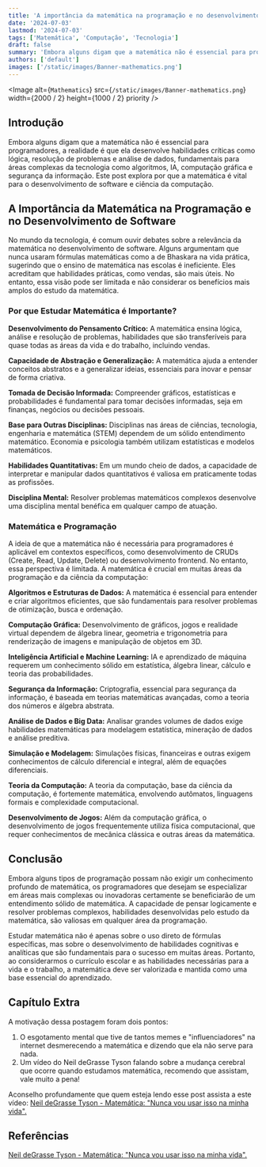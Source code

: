 ```yaml
---
title: 'A importância da matemática na programação e no desenvolvimento de software'
date: '2024-07-03'
lastmod: '2024-07-03'
tags: ['Matemática', 'Computação', 'Tecnologia']
draft: false
summary: 'Embora alguns digam que a matemática não é essencial para programadores, a realidade é que ela desenvolve habilidades críticas como lógica, resolução de problemas e análise de dados, fundamentais para áreas complexas da tecnologia como algoritmos, IA, computação gráfica e segurança da informação. Este post explora por que a matemática é vital para o desenvolvimento de software e ciência da computação.'
authors: ['default']
images: ['/static/images/Banner-mathematics.png']
---
```


<Image
  alt={`Mathematics`}
  src={`/static/images/Banner-mathematics.png`}
  width={2000 / 2}
  height={1000 / 2}
  priority
/>

## Introdução

Embora alguns digam que a matemática não é essencial para programadores, a realidade é que ela desenvolve habilidades críticas como lógica, resolução de problemas e análise de dados, fundamentais para áreas complexas da tecnologia como algoritmos, IA, computação gráfica e segurança da informação. Este post explora por que a matemática é vital para o desenvolvimento de software e ciência da computação.

## A Importância da Matemática na Programação e no Desenvolvimento de Software

No mundo da tecnologia, é comum ouvir debates sobre a relevância da matemática no desenvolvimento de software. Alguns argumentam que nunca usaram fórmulas matemáticas como a de Bhaskara na vida prática, sugerindo que o ensino de matemática nas escolas é ineficiente. Eles acreditam que habilidades práticas, como vendas, são mais úteis. No entanto, essa visão pode ser limitada e não considerar os benefícios mais amplos do estudo da matemática.

### Por que Estudar Matemática é Importante?

**Desenvolvimento do Pensamento Crítico:** A matemática ensina lógica, análise e resolução de problemas, habilidades que são transferíveis para quase todas as áreas da vida e do trabalho, incluindo vendas.

**Capacidade de Abstração e Generalização:** A matemática ajuda a entender conceitos abstratos e a generalizar ideias, essenciais para inovar e pensar de forma criativa.

**Tomada de Decisão Informada:** Compreender gráficos, estatísticas e probabilidades é fundamental para tomar decisões informadas, seja em finanças, negócios ou decisões pessoais.

**Base para Outras Disciplinas:** Disciplinas nas áreas de ciências, tecnologia, engenharia e matemática (STEM) dependem de um sólido entendimento matemático. Economia e psicologia também utilizam estatísticas e modelos matemáticos.

**Habilidades Quantitativas:** Em um mundo cheio de dados, a capacidade de interpretar e manipular dados quantitativos é valiosa em praticamente todas as profissões.

**Disciplina Mental:** Resolver problemas matemáticos complexos desenvolve uma disciplina mental benéfica em qualquer campo de atuação.

### Matemática e Programação

A ideia de que a matemática não é necessária para programadores é aplicável em contextos específicos, como desenvolvimento de CRUDs (Create, Read, Update, Delete) ou desenvolvimento frontend. No entanto, essa perspectiva é limitada. A matemática é crucial em muitas áreas da programação e da ciência da computação:

**Algoritmos e Estruturas de Dados:** A matemática é essencial para entender e criar algoritmos eficientes, que são fundamentais para resolver problemas de otimização, busca e ordenação.

**Computação Gráfica:** Desenvolvimento de gráficos, jogos e realidade virtual dependem de álgebra linear, geometria e trigonometria para renderização de imagens e manipulação de objetos em 3D.

**Inteligência Artificial e Machine Learning:** IA e aprendizado de máquina requerem um conhecimento sólido em estatística, álgebra linear, cálculo e teoria das probabilidades.

**Segurança da Informação:** Criptografia, essencial para segurança da informação, é baseada em teorias matemáticas avançadas, como a teoria dos números e álgebra abstrata.

**Análise de Dados e Big Data:** Analisar grandes volumes de dados exige habilidades matemáticas para modelagem estatística, mineração de dados e análise preditiva.

**Simulação e Modelagem:** Simulações físicas, financeiras e outras exigem conhecimentos de cálculo diferencial e integral, além de equações diferenciais.

**Teoria da Computação:** A teoria da computação, base da ciência da computação, é fortemente matemática, envolvendo autômatos, linguagens formais e complexidade computacional.

**Desenvolvimento de Jogos:** Além da computação gráfica, o desenvolvimento de jogos frequentemente utiliza física computacional, que requer conhecimentos de mecânica clássica e outras áreas da matemática.

## Conclusão

Embora alguns tipos de programação possam não exigir um conhecimento profundo de matemática, os programadores que desejam se especializar em áreas mais complexas ou inovadoras certamente se beneficiarão de um entendimento sólido de matemática. A capacidade de pensar logicamente e resolver problemas complexos, habilidades desenvolvidas pelo estudo da matemática, são valiosas em qualquer área da programação.

Estudar matemática não é apenas sobre o uso direto de fórmulas específicas, mas sobre o desenvolvimento de habilidades cognitivas e analíticas que são fundamentais para o sucesso em muitas áreas. Portanto, ao considerarmos o currículo escolar e as habilidades necessárias para a vida e o trabalho, a matemática deve ser valorizada e mantida como uma base essencial do aprendizado.

## Capítulo Extra

A motivação dessa postagem foram dois pontos:

1. O esgotamento mental que tive de tantos memes e "influenciadores" na internet desmerecendo a matemática e dizendo que ela não serve para nada.
2. Um vídeo do Neil deGrasse Tyson falando sobre a mudança cerebral que ocorre quando estudamos matemática, recomendo que assistam, vale muito a pena!

Aconselho profundamente que quem esteja lendo esse post assista a este vídeo: [Neil deGrasse Tyson - Matemática: "Nunca vou usar isso na minha vida".](https://youtube.com/shorts/gqBe9ubATRo?si=ZF2psAi4H5WFeX-T)

## Referências

[Neil deGrasse Tyson - Matemática: "Nunca vou usar isso na minha vida".](https://youtube.com/shorts/gqBe9ubATRo?si=ZF2psAi4H5WFeX-T)
